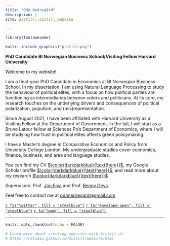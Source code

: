 ```yaml
---
title: "Oda Nedregård"
description: |
site: distill::distill_website

---
```

```r
library(fontawesome)
``` 

:::float-image

```r

knitr::include_graphics("profile.png")

```

**PhD Candidate BI Norwegian Business School/Visiting Fellow Harvard University**

  Welcome to my website!
  
  
  I am a final-year PhD Candidate in Economics at BI Norwegian Business School. In my dissertation, I am using Natural Language Processing to study the behaviour of political elites, with a focus on how political parties are functioning as intermediaries between voters and politicians. At its core, my research touches on the underlying drivers and consequences of political polarization, populism, and (mis)representation.  
  
  Since August 2021, I have been affiliated with Harvard University as a Visiting Fellow at the Department of Government. In the fall, I will start as a Bruno Latour fellow at Sciences Po's Department of Economics, where I will be studying how trust in political elites affects green policymaking.  
  
  I have a Master's degree in Comparative Economics and Policy from University College London. My undergraduate studies cover economics, finance, business, and area and language studies.  
  
  You can find my CV [$\color{darkdarkblue}{\text{here}}$][CV], my Google Scholar profile [$\color{darkdarkblue}{\text{here}}$][GScholar], and read more about my research [$\color{darkdarkblue}{\text{here}}$](research.html)
   
  Supervisors: Prof. [Jon Fiva] and Prof. [Benny Geys]. 
  
   Feel free to contact me at [odanedregard@gmail.com][email]
  
 
  [`r fa("twitter", fill = "steelblue")`](https://twitter.com/NedregardOda)
  [`r fa("envelope-open", fill = "steelblue")`][email]
  [`r fa("book", fill = "steelblue")`][GScholar]

  [email]: mailto:oda.nedregard@bi.no

  [CV]: https://www.dropbox.com/s/ds2thb6h70420lr/cv_nedregard.pdf?dl=0

  [GScholar]: https://scholar.google.com/citations?user=7HrD6BgAAAAJ
  
  [Jon Fiva]: https://www.jon.fiva.no/
 
  [Benny Geys]: https://www.bi.edu/about-bi/employees/department-of-economics/benny-geys/
   
  
:::



---
```r
knitr::opts_chunk$set(echo = FALSE)

# Learn more about creating websites with Distill at:
# https://rstudio.github.io/distill/website.html

```

